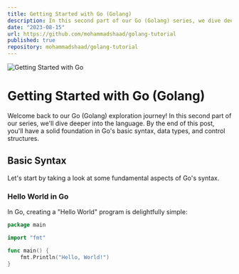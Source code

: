 ```yaml
---
title: Getting Started with Go (Golang)
description: In this second part of our Go (Golang) series, we dive deeper into the language. We explore basic syntax, data types, and control structures to give you a solid foundation for your Go journey.
date: "2023-08-15"
url: https://github.com/mohammadshaad/golang-tutorial
published: true
repository: mohammadshaad/golang-tutorial
---
```


![Getting Started with Go](/golang-getting-started.png)

# Getting Started with Go (Golang)

Welcome back to our Go (Golang) exploration journey! In this second part of our series, we'll dive deeper into the language. By the end of this post, you'll have a solid foundation in Go's basic syntax, data types, and control structures.

## Basic Syntax

Let's start by taking a look at some fundamental aspects of Go's syntax.

### **Hello World in Go**

In Go, creating a "Hello World" program is delightfully simple:

```go
package main

import "fmt"

func main() {
    fmt.Println("Hello, World!")
}
